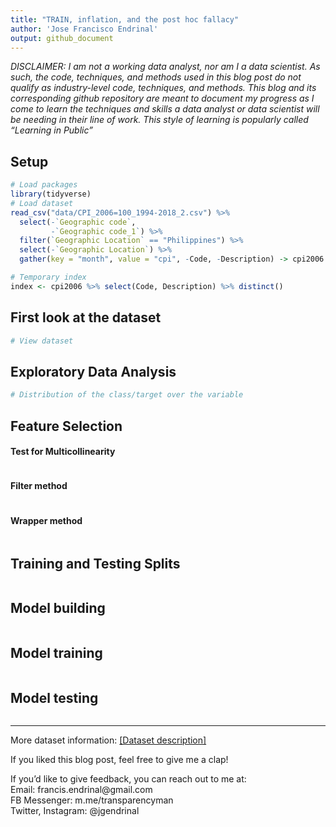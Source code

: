 ```yaml
---
title: "TRAIN, inflation, and the post hoc fallacy"
author: 'Jose Francisco Endrinal'
output: github_document
---
```


*DISCLAIMER: I am not a working data analyst, nor am I a data scientist. As such, the code, techniques, and methods used in this blog post do not qualify as industry-level code, techniques, and methods. This blog and its corresponding github repository are meant to document my progress as I come to learn the techniques and skills a data analyst or data scientist will be needing in their line of work. This style of learning is popularly called "Learning in Public"*

## Setup

```r
# Load packages
library(tidyverse)
# Load dataset
read_csv("data/CPI_2006=100_1994-2018_2.csv") %>% 
  select(-`Geographic code`, 
         -`Geographic code_1`) %>% 
  filter(`Geographic Location` == "Philippines") %>% 
  select(-`Geographic Location`) %>% 
  gather(key = "month", value = "cpi", -Code, -Description) -> cpi2006

# Temporary index
index <- cpi2006 %>% select(Code, Description) %>% distinct()
```

## First look at the dataset

```r
# View dataset
```


## Exploratory Data Analysis

```r
# Distribution of the class/target over the variable

```


## Feature Selection


#### Test for Multicollinearity

```r

```

#### Filter method
```r

```

#### Wrapper method
```r

```


## Training and Testing Splits

```r

```


## Model building

```r

```


## Model training

```r

```


## Model testing

```r

```


***
More dataset information: [[Dataset description]](link to website)  

If you liked this blog post, feel free to give me a clap! 

If you'd like to give feedback, you can reach out to me at:  
Email: francis.endrinal@gmail.com  
FB Messenger: m.me/transparencyman  
Twitter, Instagram: @jgendrinal
